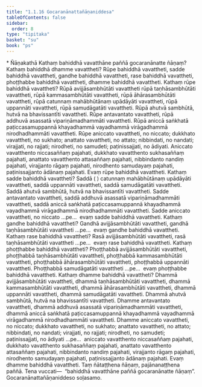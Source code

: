 ```yaml
---
title: "1.1.16 Gocaranānattañāṇaniddesa"
tableOfContents: false
sidebar:
  order: 8
type: "tipitaka"
basket: "su"
book: "ps"
---
```



<DynamicBreadcrumb />

<Paragraph type="center" book="ps">
* Ñāṇakathā
</Paragraph>


<Division number="67" book="ps" bookNo="26" page="4">

<Paragraph number="484" book="ps">
Kathaṃ bahiddhā vavatthāne paññā gocaranānatte ñāṇaṃ? Kathaṃ bahiddhā dhamme vavattheti? Rūpe bahiddhā vavattheti, sadde bahiddhā vavattheti, gandhe bahiddhā vavattheti, rase bahiddhā vavattheti, phoṭṭhabbe bahiddhā vavattheti, dhamme bahiddhā vavattheti.
</Paragraph>

<Paragraph number="485" book="ps">
Kathaṃ rūpe bahiddhā vavattheti? Rūpā avijjāsambhūtāti vavattheti rūpā taṇhāsambhūtāti vavattheti, rūpā kammasambhūtāti vavattheti, rūpā āhārasambhūtāti vavattheti, rūpā catunnaṃ mahābhūtānaṃ upādāyāti vavattheti, rūpā uppannāti vavattheti, rūpā samudāgatāti vavattheti. Rūpā ahutvā sambhūtā, hutvā na bhavissantīti vavattheti. Rūpe antavantato vavattheti, rūpā addhuvā asassatā vipariṇāmadhammāti vavattheti. Rūpā aniccā saṅkhatā paṭiccasamuppannā khayadhammā vayadhammā virāgadhammā nirodhadhammāti vavattheti. Rūpe aniccato vavattheti, no niccato; dukkhato vavattheti, no sukhato; anattato vavattheti, no attato; nibbindati, no nandati; virajjati, no rajjati; nirodheti, no samudeti; paṭinissajjati, no ādiyati. Aniccato vavatthento niccasaññaṃ pajahati, dukkhato vavatthento sukhasaññaṃ pajahati, anattato vavatthento attasaññaṃ pajahati, nibbindanto nandiṃ pajahati, virajjanto rāgaṃ pajahati, nirodhento samudayaṃ pajahati, paṭinissajjanto ādānaṃ pajahati. Evaṃ rūpe bahiddhā vavattheti.
</Paragraph>

<Paragraph number="486" book="ps">
Kathaṃ sadde bahiddhā vavattheti? Saddā ( ) catunnaṃ mahābhūtānaṃ upādāyāti vavattheti, saddā uppannāti vavattheti, saddā samudāgatāti vavattheti. Saddā ahutvā sambhūtā, hutvā na bhavissantīti vavattheti. Sadde antavantato vavattheti, saddā addhuvā asassatā vipariṇāmadhammāti vavattheti, saddā aniccā saṅkhatā paṭiccasamuppannā khayadhammā vayadhammā virāgadhammā nirodhadhammāti vavattheti. Sadde aniccato vavattheti, no niccato …pe…  evaṃ sadde bahiddhā vavattheti.
</Paragraph>

<Paragraph number="487" book="ps">
Kathaṃ gandhe bahiddhā vavattheti? Gandhā avijjāsambhūtāti vavattheti, gandhā taṇhāsambhūtāti vavattheti …pe…  evaṃ gandhe bahiddhā vavattheti. Kathaṃ rase bahiddhā vavattheti? Rasā avijjāsambhūtāti vavattheti, rasā taṇhāsambhūtāti vavattheti …pe…  evaṃ rase bahiddhā vavattheti.
</Paragraph>

<Paragraph number="488" book="ps">
Kathaṃ phoṭṭhabbe bahiddhā vavattheti? Phoṭṭhabbā avijjāsambhūtāti vavattheti, phoṭṭhabbā taṇhāsambhūtāti vavattheti, phoṭṭhabbā kammasambhūtāti vavattheti, phoṭṭhabbā āhārasambhūtāti vavattheti, phoṭṭhabbā uppannāti vavattheti. Phoṭṭhabbā samudāgatāti vavattheti …pe…  evaṃ phoṭṭhabbe bahiddhā vavattheti.
</Paragraph>

<Paragraph number="489" book="ps">
Kathaṃ dhamme bahiddhā vavattheti? Dhammā avijjāsambhūtāti vavattheti, dhammā taṇhāsambhūtāti vavattheti, dhammā kammasambhūtāti vavattheti, dhammā āhārasambhūtāti vavattheti, dhammā uppannāti vavattheti, dhammā samudāgatāti vavattheti. Dhammā ahutvā sambhūtā, hutvā na bhavissantīti vavattheti. Dhamme antavantato vavattheti, dhammā addhuvā asassatā vipariṇāmadhammāti vavattheti, dhammā aniccā saṅkhatā paṭiccasamuppannā khayadhammā vayadhammā virāgadhammā nirodhadhammāti vavattheti. Dhamme aniccato vavattheti, no niccato; dukkhato vavattheti, no sukhato; anattato vavattheti, no attato; nibbindati, no nandati; virajjati, no rajjati; nirodheti, no samudeti; paṭinissajjati, no ādiyati …pe…  aniccato vavatthento niccasaññaṃ pajahati, dukkhato vavatthento sukhasaññaṃ pajahati, anattato vavatthento attasaññaṃ pajahati, nibbindanto nandiṃ pajahati, virajjanto rāgaṃ pajahati, nirodhento samudayaṃ pajahati, paṭinissajjanto ādānaṃ pajahati. Evaṃ dhamme bahiddhā vavattheti. Taṃ ñātaṭṭhena ñāṇaṃ, pajānanaṭṭhena paññā. Tena vuccati—  “bahiddhā vavatthāne paññā gocaranānatte ñāṇaṃ”.

</Paragraph>
</Division>

<Paragraph number="490" type="center" book="ps">
Gocaranānattañāṇaniddeso soḷasamo.
</Paragraph>